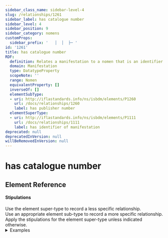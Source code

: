 ```yaml
---
sidebar_class_name: sidebar-level-4
slug: /relationships/1261
sidebar_label: has catalogue number
sidebar_level: 4
sidebar_position: 9
sidebar_category: nomens
customProps:
  sidebar_prefix: '   │  │  ├─ '
id: '1261'
title: has catalogue number
RDF:
  definition: Relates a manifestation to a nomen that is an identifier that is assigned by the publisher of the manifestation for use in product catalogues and lists.
  domain: Manifestation
  type: DatatypeProperty
  scopeNote: ''
  range: Nomen
  equivalentProperty: []
  inverseOf: []
  elementSubType:
  - uri: http://iflastandards.info/ns/isbdm/elements/P1260
    url: /docs/relationships/1260
    label: has publisher number
  elementSuperType:
  - uri: http://iflastandards.info/ns/isbdm/elements/P1111
    url: /docs/relationships/1111
    label: has identifier of manifestation
deprecated: null
deprecatedInVersion: null
willBeRemovedInVersion: null
---
```

# has catalogue number

## Element Reference
<ElementReference frontMatter={frontMatter} />

#### Stipulations

<div className="stip">
  Use the element super-type to record a less specific relationship.
</div>

<div className="stip">
  Use an appropriate element sub-type to record a more specific relationship.
</div>

<div className="stip">
  Apply the stipulations for the element super-type unless indicated otherwise.
  
  <details>
  <summary>Examples</summary>
  
  | Property | Value |
  |:---------|:------|
  | has catalogue number | "eBook #158" |
  
  *[Full example: <InLink href="/docs/fullex/fx046">Emma (1994; Project Gutenberg; online resource; plain text format)</InLink>.]*
  </details>
</div>

